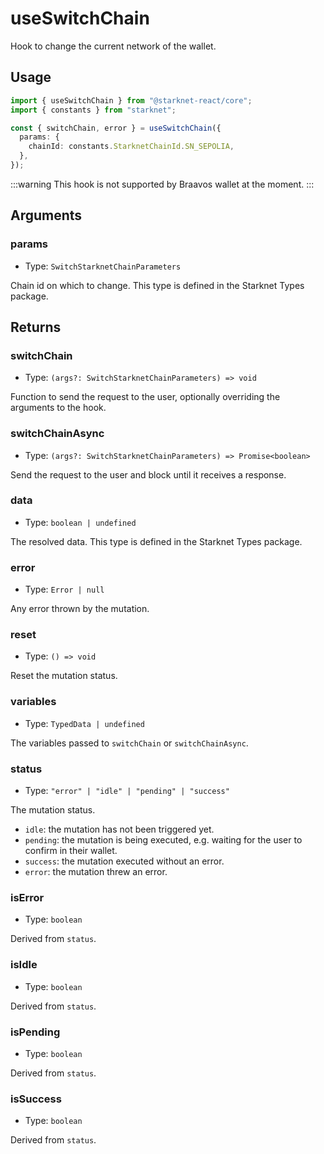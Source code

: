 # useSwitchChain

Hook to change the current network of the wallet.

## Usage

```ts twoslash
import { useSwitchChain } from "@starknet-react/core";
import { constants } from "starknet";

const { switchChain, error } = useSwitchChain({
  params: {
    chainId: constants.StarknetChainId.SN_SEPOLIA,
  },
});
```

:::warning
This hook is not supported by Braavos wallet at the moment.
:::

## Arguments

### params

- Type: `SwitchStarknetChainParameters`

Chain id on which to change. This type is defined in the Starknet Types package.

## Returns

### switchChain

- Type: `(args?: SwitchStarknetChainParameters) => void`

Function to send the request to the user, optionally overriding the arguments to the hook.

### switchChainAsync

- Type: `(args?: SwitchStarknetChainParameters) => Promise<boolean>`

Send the request to the user and block until it receives a response.

### data

- Type: `boolean | undefined`

The resolved data. This type is defined in the Starknet Types package.

### error

- Type: `Error | null`

Any error thrown by the mutation.

### reset

- Type: `() => void`

Reset the mutation status.

### variables

- Type: `TypedData | undefined`

The variables passed to `switchChain` or `switchChainAsync`.

### status

- Type: `"error" | "idle" | "pending" | "success"`

The mutation status.

- `idle`: the mutation has not been triggered yet.
- `pending`: the mutation is being executed, e.g. waiting for the user to confirm in their wallet.
- `success`: the mutation executed without an error.
- `error`: the mutation threw an error.

### isError

- Type: `boolean`

Derived from `status`.

### isIdle

- Type: `boolean`

Derived from `status`.

### isPending

- Type: `boolean`

Derived from `status`.

### isSuccess

- Type: `boolean`

Derived from `status`.
